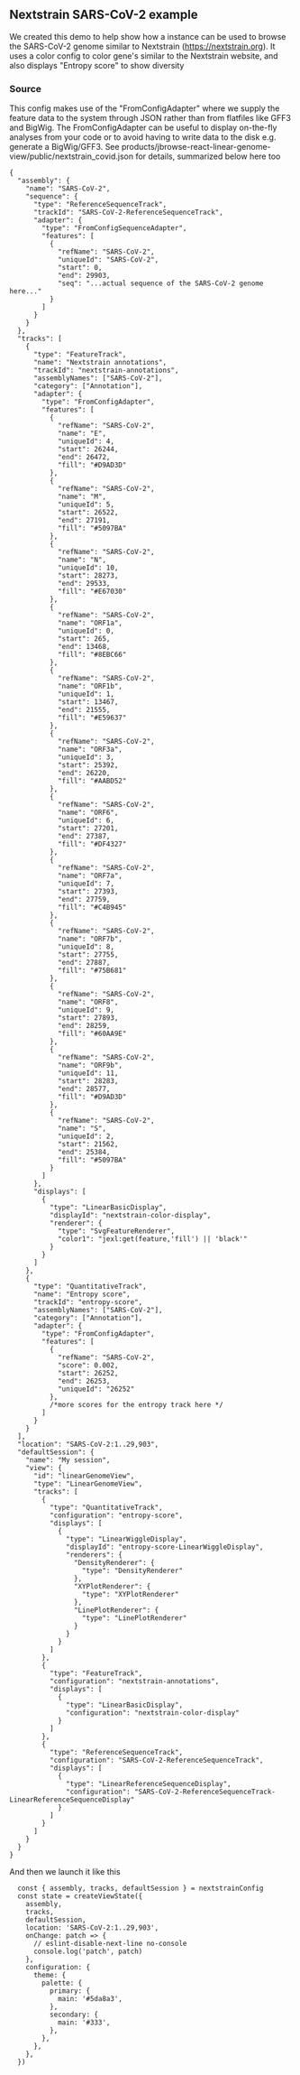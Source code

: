 
<Meta title="Nextstrain SARS-CoV-2 demo" />

## Nextstrain SARS-CoV-2 example

We created this demo to help show how a instance can be used to browse the
SARS-CoV-2 genome similar to Nextstrain (https://nextstrain.org). It uses a
color config to color gene's similar to the Nextstrain website, and also
displays "Entropy score" to show diversity

<Canvas>
  <Story id="linear-view--nextstrain-example" />
</Canvas>

### Source

This config makes use of the "FromConfigAdapter" where we supply the feature
data to the system through JSON rather than from flatfiles like GFF3 and BigWig.
The FromConfigAdapter can be useful to display on-the-fly analyses from your
code or to avoid having to write data to the disk e.g. generate a BigWig/GFF3.
See products/jbrowse-react-linear-genome-view/public/nextstrain_covid.json for
details, summarized below here too

```
{
  "assembly": {
    "name": "SARS-CoV-2",
    "sequence": {
      "type": "ReferenceSequenceTrack",
      "trackId": "SARS-CoV-2-ReferenceSequenceTrack",
      "adapter": {
        "type": "FromConfigSequenceAdapter",
        "features": [
          {
            "refName": "SARS-CoV-2",
            "uniqueId": "SARS-CoV-2",
            "start": 0,
            "end": 29903,
            "seq": "...actual sequence of the SARS-CoV-2 genome here..."
          }
        ]
      }
    }
  },
  "tracks": [
    {
      "type": "FeatureTrack",
      "name": "Nextstrain annotations",
      "trackId": "nextstrain-annotations",
      "assemblyNames": ["SARS-CoV-2"],
      "category": ["Annotation"],
      "adapter": {
        "type": "FromConfigAdapter",
        "features": [
          {
            "refName": "SARS-CoV-2",
            "name": "E",
            "uniqueId": 4,
            "start": 26244,
            "end": 26472,
            "fill": "#D9AD3D"
          },
          {
            "refName": "SARS-CoV-2",
            "name": "M",
            "uniqueId": 5,
            "start": 26522,
            "end": 27191,
            "fill": "#5097BA"
          },
          {
            "refName": "SARS-CoV-2",
            "name": "N",
            "uniqueId": 10,
            "start": 28273,
            "end": 29533,
            "fill": "#E67030"
          },
          {
            "refName": "SARS-CoV-2",
            "name": "ORF1a",
            "uniqueId": 0,
            "start": 265,
            "end": 13468,
            "fill": "#8EBC66"
          },
          {
            "refName": "SARS-CoV-2",
            "name": "ORF1b",
            "uniqueId": 1,
            "start": 13467,
            "end": 21555,
            "fill": "#E59637"
          },
          {
            "refName": "SARS-CoV-2",
            "name": "ORF3a",
            "uniqueId": 3,
            "start": 25392,
            "end": 26220,
            "fill": "#AABD52"
          },
          {
            "refName": "SARS-CoV-2",
            "name": "ORF6",
            "uniqueId": 6,
            "start": 27201,
            "end": 27387,
            "fill": "#DF4327"
          },
          {
            "refName": "SARS-CoV-2",
            "name": "ORF7a",
            "uniqueId": 7,
            "start": 27393,
            "end": 27759,
            "fill": "#C4B945"
          },
          {
            "refName": "SARS-CoV-2",
            "name": "ORF7b",
            "uniqueId": 8,
            "start": 27755,
            "end": 27887,
            "fill": "#75B681"
          },
          {
            "refName": "SARS-CoV-2",
            "name": "ORF8",
            "uniqueId": 9,
            "start": 27893,
            "end": 28259,
            "fill": "#60AA9E"
          },
          {
            "refName": "SARS-CoV-2",
            "name": "ORF9b",
            "uniqueId": 11,
            "start": 28283,
            "end": 28577,
            "fill": "#D9AD3D"
          },
          {
            "refName": "SARS-CoV-2",
            "name": "S",
            "uniqueId": 2,
            "start": 21562,
            "end": 25384,
            "fill": "#5097BA"
          }
        ]
      },
      "displays": [
        {
          "type": "LinearBasicDisplay",
          "displayId": "nextstrain-color-display",
          "renderer": {
            "type": "SvgFeatureRenderer",
            "color1": "jexl:get(feature,'fill') || 'black'"
          }
        }
      ]
    },
    {
      "type": "QuantitativeTrack",
      "name": "Entropy score",
      "trackId": "entropy-score",
      "assemblyNames": ["SARS-CoV-2"],
      "category": ["Annotation"],
      "adapter": {
        "type": "FromConfigAdapter",
        "features": [
          {
            "refName": "SARS-CoV-2",
            "score": 0.002,
            "start": 26252,
            "end": 26253,
            "uniqueId": "26252"
          },
          /*more scores for the entropy track here */
        ]
      }
    }
  ],
  "location": "SARS-CoV-2:1..29,903",
  "defaultSession": {
    "name": "My session",
    "view": {
      "id": "linearGenomeView",
      "type": "LinearGenomeView",
      "tracks": [
        {
          "type": "QuantitativeTrack",
          "configuration": "entropy-score",
          "displays": [
            {
              "type": "LinearWiggleDisplay",
              "displayId": "entropy-score-LinearWiggleDisplay",
              "renderers": {
                "DensityRenderer": {
                  "type": "DensityRenderer"
                },
                "XYPlotRenderer": {
                  "type": "XYPlotRenderer"
                },
                "LinePlotRenderer": {
                  "type": "LinePlotRenderer"
                }
              }
            }
          ]
        },
        {
          "type": "FeatureTrack",
          "configuration": "nextstrain-annotations",
          "displays": [
            {
              "type": "LinearBasicDisplay",
              "configuration": "nextstrain-color-display"
            }
          ]
        },
        {
          "type": "ReferenceSequenceTrack",
          "configuration": "SARS-CoV-2-ReferenceSequenceTrack",
          "displays": [
            {
              "type": "LinearReferenceSequenceDisplay",
              "configuration": "SARS-CoV-2-ReferenceSequenceTrack-LinearReferenceSequenceDisplay"
            }
          ]
        }
      ]
    }
  }
}

```

And then we launch it like this

```
  const { assembly, tracks, defaultSession } = nextstrainConfig
  const state = createViewState({
    assembly,
    tracks,
    defaultSession,
    location: 'SARS-CoV-2:1..29,903',
    onChange: patch => {
      // eslint-disable-next-line no-console
      console.log('patch', patch)
    },
    configuration: {
      theme: {
        palette: {
          primary: {
            main: '#5da8a3',
          },
          secondary: {
            main: '#333',
          },
        },
      },
    },
  })
```
